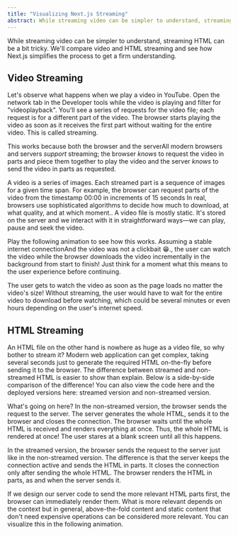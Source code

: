 ```yaml
---
title: "Visualizing Next.js Streaming"
abstract: While streaming video can be simpler to understand, streaming HTML can be a bit tricky. We'll compare video and HTML streaming and see how Next.js simplifies the process to get a firm understanding.
---
```


While streaming video can be simpler to understand, streaming HTML can be a bit tricky. We'll compare video and HTML streaming and see how Next.js simplifies the process to get a firm understanding.

## Video Streaming
Let's observe what happens when we play a video in YouTube. Open the network tab in the Developer tools while the video is playing and filter for "videoplayback". You'll see a series of requests for the video file; each request is for a different part of the video. The browser starts playing the video as soon as it receives the first part without waiting for the entire video. This is called streaming.

This works because both the browser and the server<InfoPopover>All modern browsers and servers</InfoPopover> *support* streaming; the browser *knows* to request the video in parts and piece them together to play the video and the server *knows* to send the video in parts as requested.

A video is a series of images. Each streamed part is a sequence of images for a given time span. For example, the browser can request parts of the video from the timestamp 00:00 in increments of 15 seconds <InfoPopover>In real, browsers use sophisticated algorithms to decide how much to download, at what quality, and at which moment.</InfoPopover>. A video file is mostly static. It's stored on the server and we interact with it in straightforward ways—we can play, pause and seek the video.

Play the following animation to see how this works. Assuming a stable internet connection<InfoPopover>And the video was not a clickbait 😁.</InfoPopover>, the user can watch the video while the browser downloads the video incrementally in the background from start to finish! Just think for a moment what this means to the user experience before continuing.

The user gets to watch the video as soon as the page loads no matter the video's size! Without streaming, the user would have to wait for the entire video to download before watching, which could be several minutes or even hours depending on the user's internet speed.

## HTML Streaming

An HTML file on the other hand is nowhere as huge as a video file, so why bother to stream it? Modern web application can get complex, taking several seconds just to generate the required HTML on-the-fly before sending it to the browser. The difference between streamed and non-streamed HTML is easier to show than explain. Below is a side-by-side comparison of the difference! You can also view the code here and the deployed versions here: streamed version and non-streamed version.

What's going on here? In the non-streamed version, the browser sends the request to the server. The server generates the whole HTML, sends it to the browser and closes the connection. The browser waits until the whole HTML is received and renders everything at once. Thus, the whole HTML is rendered at once! The user stares at a blank screen until all this happens.

In the streamed version, the browser sends the request to the server just like in the non-streamed version. The difference is that the server keeps the connection active and sends the HTML in parts. It closes the connection only after sending the whole HTML. The browser renders the HTML in parts, as and when the server sends it.

If we design our server code to send the more relevant HTML parts first, the browser can immediately render them. What is more relevant depends on the context but in general, above-the-fold content and static content that don't need expensive operations can be considered more relevant. You can visualize this in the following animation.